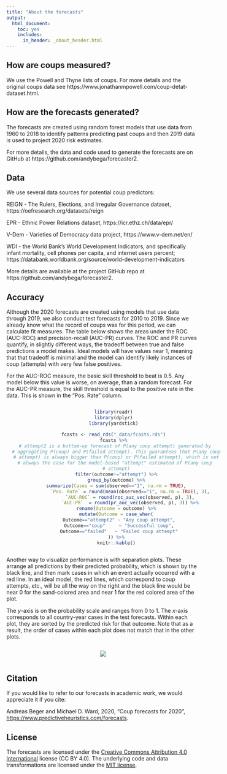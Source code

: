 ```yaml
---
title: "About the forecasts"
output:
  html_document:
    toc: yes
    includes:
      in_header: _about_header.html
---
```


## How are coups measured?

We use the Powell and Thyne lists of coups. For more details and the original coups data see https://www.jonathanmpowell.com/coup-detat-dataset.html.

## How are the forecasts generated?

The forecasts are created using random forest models that use data from 1960 to 2018 to identify patterns predicting past coups and then 2019 data is used to project 2020 risk estimates. 

For more details, the data and code used to generate the forecasts are on GitHub at https://github.com/andybega/forecaster2. 

## Data

We use several data sources for potential coup predictors:

REIGN - The Rulers, Elections, and Irregular Governance dataset, https://oefresearch.org/datasets/reign

EPR - Ethnic Power Relations dataset, https://icr.ethz.ch/data/epr/

V-Dem - Varieties of Democracy data project, https://www.v-dem.net/en/

WDI - the World Bank's World Development Indicators, and specifically infant mortality, cell phones per capita, and internet users percent; https://databank.worldbank.org/source/world-development-indicators

More details are available at the project GitHub repo at https://github.com/andybega/forecaster2.

## Accuracy

Although the 2020 forecasts are created using models that use data through 2019, we also conduct test forecasts for 2010 to 2019. Since we already know what the record of coups was for this period, we can calculate fit measures. The table below shows the areas under the ROC (AUC-ROC) and precision-recall (AUC-PR) curves. The ROC and PR curves quantify, in slightly different ways, the tradeoff between true and false predictions a model makes. Ideal models will have values near 1, meaning that that tradeoff is minimal and the model can identify likely instances of coup (attempts) with very few false positives. 

For the AUC-ROC measure, the basic skill threshold to beat is 0.5. Any model below this value is worse, on average, than a random forecast. For the AUC-PR measure, the skill threshold is equal to the positive rate in the data. This is shown in the "Pos. Rate" column. 

<div style = "text-align: center">
<div style = "max-width: 600px; display: inline-block;">

```r
library(readr)
library(dplyr)
library(yardstick)

fcasts <- read_rds("_data/fcasts.rds")
fcasts %>%
  # attempt2 is a bottom-up forecast of P(any coup attempt) generated by 
  # aggregating P(coup) and P(failed attempt). This guarantees that P(any coup
  # attempt) is always bigger than P(coup) or P(failed attempt), which is not
  # always the case for the model-based "attempt" estimated of P(any coup 
  # attempt)
  filter(outcome!="attempt") %>%
  group_by(outcome) %>%
  summarize(Cases = sum(observed=="1", na.rm = TRUE),
            `Pos. Rate` = round(mean(observed=="1", na.rm = TRUE), 3),
            `AUC-ROC` = round(roc_auc_vec(observed, p), 3),
            `AUC-PR`  = round(pr_auc_vec(observed, p), 3)) %>%
  rename(Outcome = outcome) %>%
  mutate(Outcome = case_when(
    Outcome=="attempt2" ~ "Any coup attempt",
    Outcome=="coup"     ~ "Successful coup",
    Outcome=="failed"   ~ "Failed coup attempt"
  )) %>%
  knitr::kable()
```

</div>
</div>

Another way to visualize performance is with separation plots. These arrange all predictions by their predicted probability, which is shown by the black line, and then mark cases in which an event actually occurred with a red line. In an ideal model, the red lines, which correspond to coup attempts, etc., will be all the way on the right and the black line would be near 0 for the sand-colored area and near 1 for the red colored area of the plot. 

The _y_-axis is on the probability scale and ranges from 0 to 1. The _x_-axis corresponds to all country-year cases in the test forecasts. Within each plot, they are sorted by the predicted risk for that outcome. Note that as a result, the order of cases within each plot does not match that in the other plots. 

<div style = "text-align: center">
<div style = "max-width: 600px; display: inline-block;">
![](img/sepplot.png)
</div>
</div>

## Citation

If you would like to refer to our forecasts in academic work, we would appreciate it if you cite:

Andreas Beger and Michael D. Ward, 2020, "Coup forecasts for 2020", <https://www.predictiveheuristics.com/forecasts>. 

## License

The forecasts are licensed under the [Creative Commons Attribution 4.0 International](https://creativecommons.org/licenses/by/4.0/) license (CC BY 4.0). The underlying code and data transformations are licensed under the [MIT license](https://github.com/andybega/forecaster2/blob/master/LICENSE.md).





